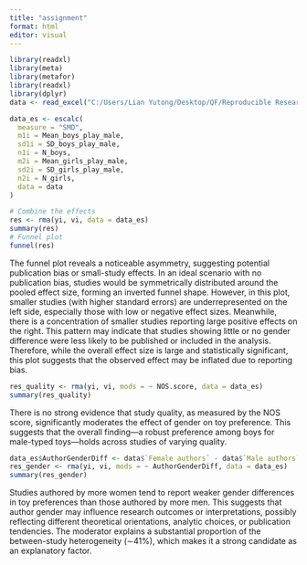 ```yaml
---
title: "assignment"
format: html
editor: visual
---
```


```r
library(readxl)
library(meta)
library(metafor)
library(readxl)
library(dplyr)
data <- read_excel("C:/Users/Lian Yutong/Desktop/QF/Reproducible Research/RRcourse2025/11. Metaanalysis/data/metaanalysis_data.xlsx")

```

```r
data_es <- escalc(
  measure = "SMD",
  m1i = Mean_boys_play_male,
  sd1i = SD_boys_play_male,
  n1i = N_boys,
  m2i = Mean_girls_play_male,
  sd2i = SD_girls_play_male,
  n2i = N_girls,
  data = data
)

# Combine the effects
res <- rma(yi, vi, data = data_es)
summary(res)
# Funnel plot
funnel(res)
```

The funnel plot reveals a noticeable asymmetry, suggesting potential publication bias or small-study effects. In an ideal scenario with no publication bias, studies would be symmetrically distributed around the pooled effect size, forming an inverted funnel shape. However, in this plot, smaller studies (with higher standard errors) are underrepresented on the left side, especially those with low or negative effect sizes. Meanwhile, there is a concentration of smaller studies reporting large positive effects on the right. This pattern may indicate that studies showing little or no gender difference were less likely to be published or included in the analysis. Therefore, while the overall effect size is large and statistically significant, this plot suggests that the observed effect may be inflated due to reporting bias.

```r
res_quality <- rma(yi, vi, mods = ~ NOS.score, data = data_es)
summary(res_quality)
```

There is no strong evidence that study quality, as measured by the NOS score, significantly moderates the effect of gender on toy preference. This suggests that the overall finding—a robust preference among boys for male-typed toys—holds across studies of varying quality.

```r
data_es$AuthorGenderDiff <- data$`Female authors` - data$`Male authors`
res_gender <- rma(yi, vi, mods = ~ AuthorGenderDiff, data = data_es)
summary(res_gender)
```

Studies authored by more women tend to report weaker gender differences in toy preferences than those authored by more men. This suggests that author gender may influence research outcomes or interpretations, possibly reflecting different theoretical orientations, analytic choices, or publication tendencies. The moderator explains a substantial proportion of the between-study heterogeneity (∼41%), which makes it a strong candidate as an explanatory factor.
